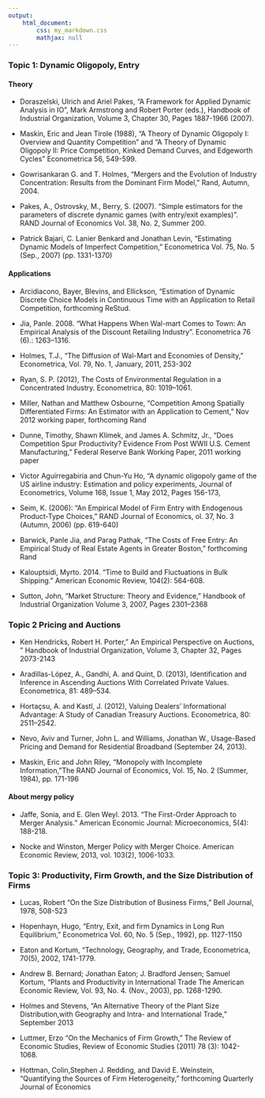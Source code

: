 ```yaml
---
output: 
    html_document:
        css: my_markdown.css
        mathjax: null
---
```


### Topic 1: Dynamic Oligopoly, Entry 

#### Theory

- Doraszelski, Ulrich and Ariel Pakes, "A Framework for Applied Dynamic Analysis in IO", Mark Armstrong and Robert Porter (eds.), Handbook of Industrial Organization, Volume 3, Chapter 30, Pages 1887-1966 (2007).

- Maskin, Eric and Jean Tirole (1988), "A Theory of Dynamic Oligopoly I: Overview and Quantity Competition" and "A Theory of Dynamic Oligopoly II: Price Competition, Kinked Demand Curves, and Edgeworth Cycles" Econometrica 56, 549-599.

- Gowrisankaran G. and T. Holmes, "Mergers and the Evolution of Industry Concentration: Results from the Dominant Firm Model," Rand, Autumn, 2004.

- Pakes, A., Ostrovsky, M., Berry, S. (2007). "Simple estimators for the parameters of discrete dynamic games (with entry/exit examples)". RAND Journal of Economics Vol. 38, No. 2, Summer 200. 

- Patrick Bajari, C. Lanier Benkard and Jonathan Levin, "Estimating Dynamic Models of Imperfect Competition," Econometrica Vol. 75, No. 5 (Sep., 2007) (pp. 1331-1370)

#### Applications

- Arcidiacono, Bayer, Blevins, and Ellickson, “Estimation of Dynamic Discrete Choice Models in Continuous Time with an Application to Retail Competition, forthcoming ReStud.

- Jia, Panle. 2008. “What Happens When Wal-mart Comes to Town: An Empirical Analysis of the Discount Retailing Industry”. Econometrica 76 (6).: 1263–1316.

- Holmes, T.J., “The Diffusion of Wal-Mart and Economies of Density,” Econometrica, Vol. 79, No. 1, January, 2011, 253-302

- Ryan, S. P. (2012), The Costs of Environmental Regulation in a Concentrated Industry. Econometrica, 80: 1019–1061.

- Miller, Nathan and Matthew Osbourne, "Competition Among Spatially Differentiated Firms: An Estimator with an Application to Cement," Nov 2012 working paper, forthcoming Rand

- Dunne, Timothy, Shawn Klimek, and James A. Schmitz, Jr., "Does Competition Spur Productivity? Evidence From Post WWII U.S. Cement Manufacturing,"  Federal Reserve Bank Working Paper, 2011 working paper
 
- Victor Aguirregabiria and Chun-Yu Ho, "A dynamic oligopoly game of the US airline industry: Estimation and policy experiments, Journal of Econometrics, Volume 168, Issue 1, May 2012, Pages 156-173, 

- Seim, K. (2006): "An Empirical Model of  Firm Entry with Endogenous Product-Type Choices," RAND Journal of Economics, ol. 37, No. 3 (Autumn, 2006) (pp. 619-640)

- Barwick, Panle Jia, and Parag Pathak, "The Costs of Free Entry: An Empirical Study of Real Estate Agents in Greater Boston," forthcoming Rand

- Kalouptsidi, Myrto. 2014. "Time to Build and Fluctuations in Bulk Shipping." American Economic Review, 104(2): 564-608.

- Sutton, John, "Market Structure: Theory and Evidence,"  Handbook of Industrial Organization Volume 3, 2007, Pages 2301–2368
 
### Topic 2 Pricing and Auctions
 
- Ken Hendricks, Robert H. Porter," An Empirical Perspective on Auctions, " Handbook of Industrial Organization, Volume 3, Chapter 32, Pages 2073-2143

- Aradillas-López, A., Gandhi, A. and Quint, D. (2013), Identification and Inference in Ascending Auctions With Correlated Private Values. Econometrica, 81: 489–534.

- Hortaçsu, A. and Kastl, J. (2012), Valuing Dealers' Informational Advantage: A Study of Canadian Treasury Auctions. Econometrica, 80: 2511–2542.

- Nevo, Aviv and Turner, John L. and Williams, Jonathan W., Usage-Based Pricing and Demand for Residential Broadband (September 24, 2013).

- Maskin, Eric and John Riley, "Monopoly with Incomplete Information, "The RAND Journal of Economics, Vol. 15, No. 2 (Summer, 1984), pp. 171-196
 
#### About mergy policy

- Jaffe, Sonia, and E. Glen Weyl. 2013. "The First-Order Approach to Merger Analysis." American Economic Journal: Microeconomics, 5(4): 188-218.

- Nocke and Winston, Merger Policy with Merger Choice. American Economic Review, 2013, vol. 103(2), 1006-1033.

### Topic 3: Productivity, Firm Growth, and the Size Distribution of Firms
 
- Lucas, Robert "On the Size Distribution of Business Firms," Bell Journal, 1978, 508-523

- Hopenhayn, Hugo, "Entry, Exit, and firm Dynamics in Long Run Equilibrium," Econometrica  Vol. 60, No. 5 (Sep., 1992), pp. 1127-1150

- Eaton and Kortum, "Technology, Geography, and Trade, Econometrica, 70(5), 2002, 1741-1779.

- Andrew B. Bernard; Jonathan Eaton; J. Bradford Jensen; Samuel Kortum, "Plants and Productivity in International Trade The American Economic Review, Vol. 93, No. 4. (Nov., 2003), pp. 1268-1290.

- Holmes and Stevens, "An Alternative Theory of the Plant Size Distribution,with Geography and Intra- and International Trade," September 2013

- Luttmer, Erzo "On the Mechanics of Firm Growth," The Review of Economic Studies, Review of Economic Studies (2011) 78 (3): 1042-1068.

- Hottman, Colin,Stephen J. Redding, and David E. Weinstein, “Quantifying the Sources of Firm Heterogeneity,” forthcoming Quarterly Journal of Economics
